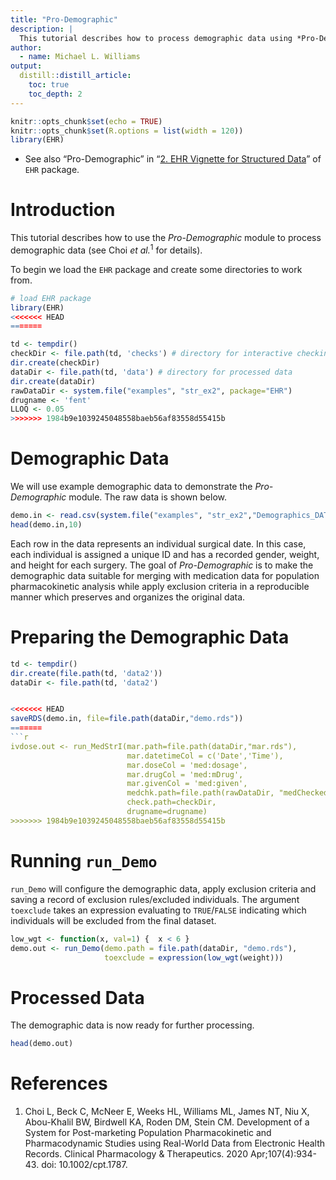 ```yaml
---
title: "Pro-Demographic"
description: |
  This tutorial describes how to process demographic data using *Pro-Demographic* module in the system.
author:
  - name: Michael L. Williams
output:
  distill::distill_article:
    toc: true
    toc_depth: 2
---
```


```r
knitr::opts_chunk$set(echo = TRUE)
knitr::opts_chunk$set(R.options = list(width = 120))
library(EHR)
```

* See also "Pro-Demographic" in "[2. EHR Vignette for Structured Data](https://cran.r-project.org/web/packages/EHR/vignettes/ehr_vignette_02_str.html)" of `EHR` package.

# Introduction

This tutorial describes how to use the *Pro-Demographic* module to process demographic data (see Choi *et al.*$^{1}$ for details).

To begin we load the `EHR` package and create some directories to work from. 

```r
# load EHR package
library(EHR)
<<<<<<< HEAD
=======

td <- tempdir()
checkDir <- file.path(td, 'checks') # directory for interactive checking
dir.create(checkDir)
dataDir <- file.path(td, 'data') # directory for processed data
dir.create(dataDir)
rawDataDir <- system.file("examples", "str_ex2", package="EHR")
drugname <- 'fent'
LLOQ <- 0.05
>>>>>>> 1984b9e1039245048558baeb56af83558d55415b
```

# Demographic Data

We will use example demographic data to demonstrate the *Pro-Demographic* module. The raw data is shown below.

```r
demo.in <- read.csv(system.file("examples", "str_ex2","Demographics_DATA.csv", package="EHR"))[,c(1,2,3,4,5)]
head(demo.in,10)
```

Each row in the data represents an individual surgical date.  In this case, each individual is assigned a unique ID and has a recorded gender, weight, and height for each surgery.  The goal of *Pro-Demographic* is to make the demographic data suitable for merging with medication data for population pharmacokinetic analysis while apply exclusion criteria in a reproducible manner which preserves and organizes the original data.

# Preparing the Demographic Data

```r
td <- tempdir()
dir.create(file.path(td, 'data2'))
dataDir <- file.path(td, 'data2')


<<<<<<< HEAD
saveRDS(demo.in, file=file.path(dataDir,"demo.rds"))
=======
```r
ivdose.out <- run_MedStrI(mar.path=file.path(dataDir,"mar.rds"),
                          mar.datetimeCol = c('Date','Time'),
                          mar.doseCol = 'med:dosage',
                          mar.drugCol = 'med:mDrug',
                          mar.givenCol = 'med:given',
                          medchk.path=file.path(rawDataDir, "medChecked-fent.csv"),
                          check.path=checkDir,
                          drugname=drugname)
>>>>>>> 1984b9e1039245048558baeb56af83558d55415b
```

# Running `run_Demo`

`run_Demo` will configure the demographic data, apply exclusion criteria and saving a record of exclusion rules/excluded individuals.  The argument `toexclude` takes an expression evaluating to `TRUE`/`FALSE` indicating which individuals will be excluded from the final dataset.

```r
low_wgt <- function(x, val=1) {  x < 6 }
demo.out <- run_Demo(demo.path = file.path(dataDir, "demo.rds"),
                     toexclude = expression(low_wgt(weight)))
```

# Processed Data

The demographic data is now ready for further processing.

```r
head(demo.out)
```


# References
1. Choi L, Beck C, McNeer E, Weeks HL, Williams ML, James NT, Niu X, Abou-Khalil BW, Birdwell KA, Roden DM, Stein CM. Development of a System for Post-marketing Population Pharmacokinetic and Pharmacodynamic Studies using Real-World Data from Electronic Health Records. Clinical Pharmacology & Therapeutics. 2020 Apr;107(4):934-43. doi: 10.1002/cpt.1787.
